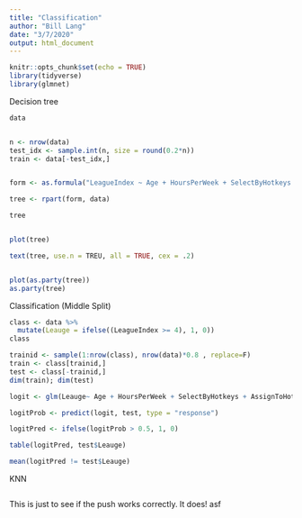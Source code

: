 ```yaml
---
title: "Classification"
author: "Bill Lang"
date: "3/7/2020"
output: html_document
---
```


```r
knitr::opts_chunk$set(echo = TRUE)
library(tidyverse)
library(glmnet)
```



Decision tree

```r
data


n <- nrow(data)
test_idx <- sample.int(n, size = round(0.2*n))
train <- data[-test_idx,]


form <- as.formula("LeagueIndex ~ Age + HoursPerWeek + SelectByHotkeys + AssignToHotkeys + UniqueHotkeys + MinimapAttacks + NumberOfPACs + GapBetweenPACs + ActionLatency + ActionsInPAC + TotalMapExplored + WorkersMade + UniqueUnitsMade + ComplexUnitsMade")

tree <- rpart(form, data)

tree


plot(tree)

text(tree, use.n = TREU, all = TRUE, cex = .2)


plot(as.party(tree))
as.party(tree)
```



Classification (Middle Split)


```r
class <- data %>% 
  mutate(Leauge = ifelse((LeagueIndex >= 4), 1, 0))
class
```
```r

trainid <- sample(1:nrow(class), nrow(data)*0.8 , replace=F)
train <- class[trainid,]
test <- class[-trainid,]
dim(train); dim(test)

```


```r
logit <- glm(Leauge~ Age + HoursPerWeek + SelectByHotkeys + AssignToHotkeys + UniqueHotkeys + MinimapAttacks + NumberOfPACs + GapBetweenPACs + ActionLatency + ActionsInPAC + TotalMapExplored + WorkersMade + UniqueUnitsMade + ComplexUnitsMade, data = train, family = "binomial")

logitProb <- predict(logit, test, type = "response")

logitPred <- ifelse(logitProb > 0.5, 1, 0)

table(logitPred, test$Leauge)

mean(logitPred != test$Leauge)

```

KNN

```r



```

This is just to see if the push works correctly. It does! asf 
